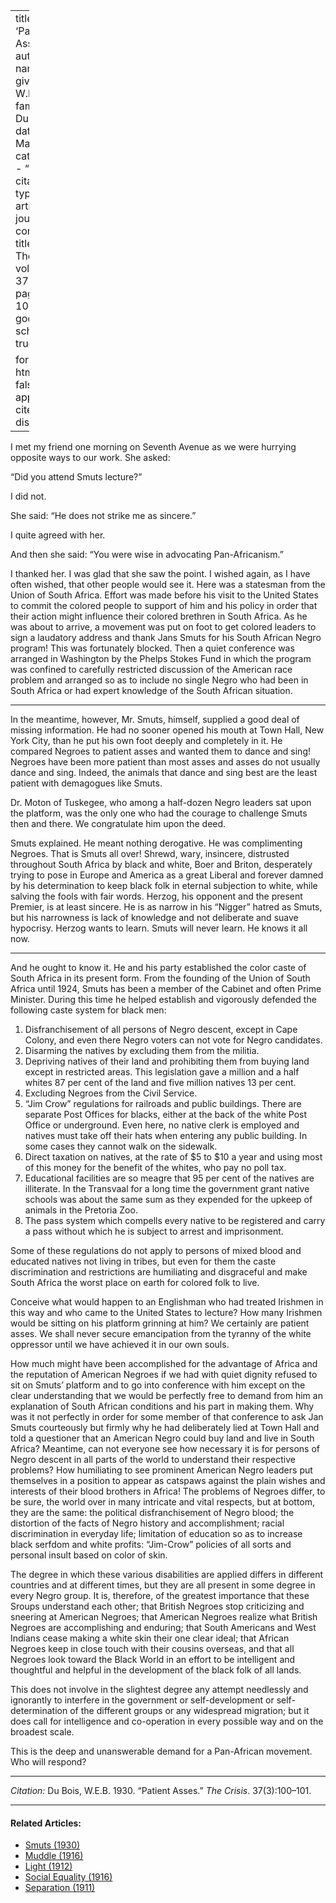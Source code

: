 
---
title: 'Patient Asses'
author:
  - name:
      given: W.E.B.
      family: Du Bois
date: Mar. 1930
categories: 
  - ""
citation: 
  type: article-journal
  container-title: The Crisis
  volume: 37
  issue: 3
  page: 100-101
google-scholar: true

format:
  html:
    toc: false
    appendix-cite-as: display
---


I met my friend one morning on Seventh Avenue as we were hurrying opposite ways to our work. She asked:

"Did you attend Smuts lecture?"

I did not.

She said: "He does not strike me as sincere."

I quite agreed with her.

And then she said: "You were wise in advocating Pan-Africanism."

I thanked her. I was glad that she saw the point. I wished again, as I have often wished, that other people would see it. Here was a statesman from the Union of South Africa. Effort was made before his visit to the United States to commit the colored people to support of him and his policy in order that their action might influence their colored brethren in South Africa. As he was about to arrive, a movement was put on foot to get colored leaders to sign a laudatory address and thank Jans Smuts for his South African Negro program! This was fortunately blocked. Then a quiet conference was arranged in Washington by the Phelps Stokes Fund in which the program was confined to carefully restricted discussion of the American race problem and arranged so as to include no single Negro who had been in South Africa or had expert knowledge of the South African situation.

-----------------

In the meantime, however, Mr. Smuts, himself, supplied a good deal of missing information. He had no sooner opened his mouth at Town Hall, New York City, than he put his own foot deeply and completely in it. He compared Negroes to patient asses and wanted them to dance and sing! Negroes have been more patient than most asses and asses do not usually dance and sing. Indeed, the animals that dance and sing best are the least patient with demagogues like Smuts.

Dr. Moton of Tuskegee, who among a half-dozen Negro leaders sat upon the platform, was the only one who had the courage to challenge Smuts then and there. We congratulate him upon the deed.

Smuts explained. He meant nothing derogative. He was complimenting Negroes. That is Smuts all over! Shrewd, wary, insincere, distrusted throughout South Africa by black and white, Boer and Briton, desperately trying to pose in Europe and America as a great Liberal and forever damned by his determination to keep black folk in eternal subjection to white, while salving the fools with fair words. Herzog, his opponent and the present Premier, is at least sincere. He is as narrow in his "Nigger" hatred as Smuts, but his narrowness is lack of knowledge and not deliberate and suave hypocrisy. Herzog wants to learn. Smuts will never learn. He knows it all now.

-----------------

And he ought to know it. He and his party established the color caste of South Africa in its present form. From the founding of the Union of South Africa until 1924, Smuts has been a member of the Cabinet and often Prime Minister. During this time he helped establish and vigorously defended the following caste system for black men:

1. Disfranchisement of all persons of Negro descent, except in Cape Colony, and even there Negro voters can not vote for Negro candidates.
2. Disarming the natives by excluding them from the militia.
3. Depriving natives of their land and prohibiting them from buying land except in restricted areas. This legislation gave a million and a half whites 87 per cent of the land and five million natives 13 per cent.
4. Excluding Negroes from the Civil Service.
5. "Jim Crow" regulations for railroads and public buildings. There are separate Post Offices for blacks, either at the back of the white Post Office or underground. Even here, no native clerk is employed and natives must take off their hats when entering any public building. In some cases they cannot walk on the sidewalk.
6. Direct taxation on natives, at the rate of $5 to $10 a year and using most of this money for the benefit of the whites, who pay no poll tax.
7. Educational facilities are so meagre that 95 per cent of the natives are illiterate. In the Transvaal for a long time the government grant native schools was about the same sum as they expended for the upkeep of animals in the Pretoria Zoo.
8. The pass system which compells every native to be registered and carry a pass without which he is subject to arrest and imprisonment.

Some of these regulations do not apply to persons of mixed blood and educated natives not living in tribes, but even for them the caste discrimination and restrictions are humiliating and disgraceful and make South Africa the worst place on earth for colored folk to live.

Conceive what would happen to an Englishman who had treated Irishmen in this way and who came to the United States to lecture? How many Irishmen would be sitting on his platform grinning at him? We certainly are patient asses. We shall never secure emancipation from the tyranny of the white oppressor until we have achieved it in our own souls.

How much might have been accomplished for the advantage of Africa and the reputation of American Negroes if we had with quiet dignity refused to sit on Smuts' platform and to go into conference with him except on the clear understanding that we would be perfectly free to demand from him an explanation of South African conditions and his part in making them. Why was it not perfectly in order for some member of that conference to ask Jan Smuts courteously but firmly why he had deliberately lied at Town Hall and told a questioner that an American Negro could buy land and live in South Africa? Meantime, can not everyone see how necessary it is for persons of Negro descent in all parts of the world to understand their respective problems? How humiliating to see prominent American Negro leaders put themselves in a position to appear as catspaws against the plain wishes and interests of their blood brothers in Africa!
The problems of Negroes differ, to be sure, the world over in many intricate and vital respects, but at bottom, they are the same: the political disfranchisement of Negro blood; the distortion of the facts of Negro history and accomplishment; racial discrimination in everyday life; limitation of education so as to increase black serfdom and white profits: "Jim-Crow" policies of all sorts and personal insult based on color of skin.

The degree in which these various disabilities are applied differs in different countries and at different times, but they are all present in some degree in every Negro group. It is, therefore, of the greatest importance that these Sroups understand each other; that British Negroes stop criticizing and sneering at American Negroes; that American Negroes realize what British Negroes are accomplishing and enduring; that South Americans and West Indians cease making a white skin their one clear ideal; that African Negroes keep in close touch with their cousins overseas, and that all Negroes look toward the Black World in an effort to be intelligent and thoughtful and helpful in the development of the black folk of all lands.

This does not involve in the slightest degree any attempt needlessly and ignorantly to interfere in the government or self-development or self-determination of the different groups or any widespread migration; but it does call for intelligence and co-operation in every possible way and on the broadest scale.

This is the deep and unanswerable demand for a Pan-African movement. Who will respond?

_____________
*Citation:* Du Bois, W.E.B. 1930. "Patient Asses." *The Crisis*. 37(3):100&ndash;101.

<!-- Similar articles start here -->
<div  class="clear-wrap"></div>
<hr>
#### Related Articles:

* [Smuts (1930)](/Volumes/37/02/smuts.html)
* [Muddle (1916)](/Volumes/13/02/muddle.html)
* [Light (1912)](/Volumes/03/04/light.html)
* [Social Equality (1916)](/Volumes/12/01/social_equality.html)
* [Separation (1911)](/Volumes/01/04/separation.html)

<!-- Similar articles end here -->